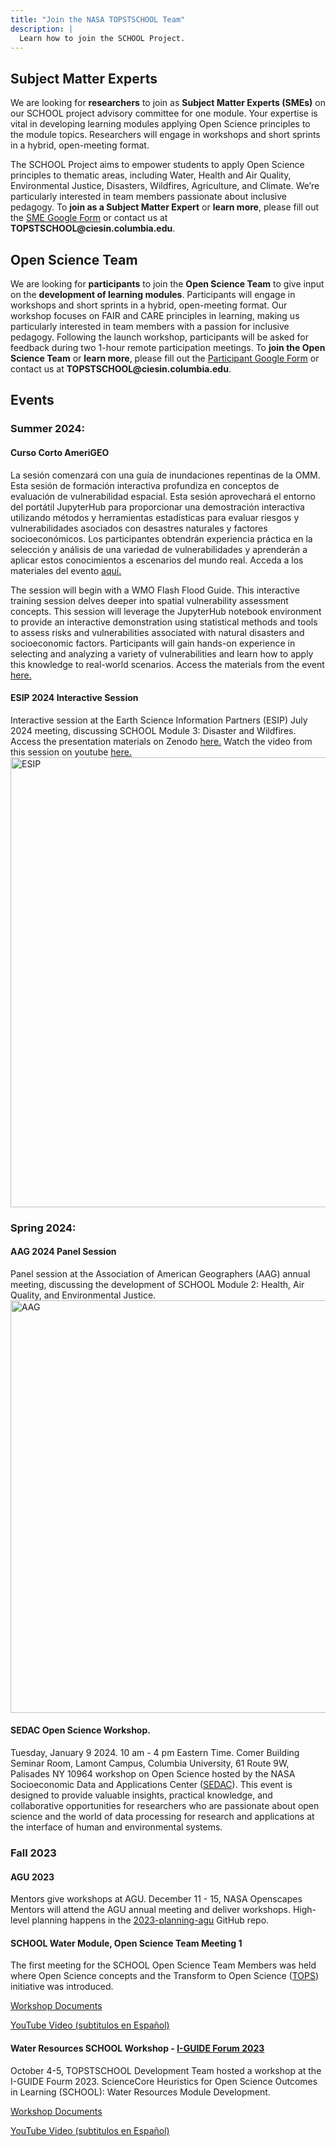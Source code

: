 ```yaml
---
title: "Join the NASA TOPSTSCHOOL Team"
description: |
  Learn how to join the SCHOOL Project. 
---
```


## Subject Matter Experts

We are looking for **researchers** to join as **Subject Matter Experts (SMEs)** on our SCHOOL project advisory committee for one module. Your expertise is vital in developing learning modules applying Open Science principles to the module topics. Researchers will engage in workshops and short sprints in a hybrid, open-meeting format.

The SCHOOL Project aims to empower students to apply Open Science principles to thematic areas, including Water, Health and Air Quality, Environmental Justice, Disasters, Wildfires, Agriculture, and Climate. We're particularly interested in team members passionate about inclusive pedagogy. To **join as a Subject Matter Expert** or **learn more**, please fill out the [SME Google Form](https://forms.gle/USbE8itQpQ4A67AM7) or contact us at **TOPSTSCHOOL\@ciesin.columbia.edu**.

## Open Science Team

We are looking for **participants** to join the **Open Science Team** to give input on the **development of learning modules**. Participants will engage in workshops and short sprints in a hybrid, open-meeting format. Our workshop focuses on FAIR and CARE principles in learning, making us particularly interested in team members with a passion for inclusive pedagogy. Following the launch workshop, participants will be asked for feedback during two 1-hour remote participation meetings. To **join the Open Science Team** or **learn more**, please fill out the [Participant Google Form](https://forms.gle/U8ZEfbE14uhBjTZDA) or contact us at **TOPSTSCHOOL\@ciesin.columbia.edu**.

## Events

### Summer 2024:

#### Curso Corto AmeriGEO

La sesión comenzará con una guía de inundaciones repentinas de la OMM. Esta sesión de formación interactiva profundiza en conceptos de evaluación de vulnerabilidad espacial. Esta sesión aprovechará el entorno del portátil JupyterHub para proporcionar una demostración interactiva utilizando métodos y herramientas estadísticas para evaluar riesgos y vulnerabilidades asociados con desastres naturales y factores socioeconómicos. Los participantes obtendrán experiencia práctica en la selección y análisis de una variedad de vulnerabilidades y aprenderán a aplicar estos conocimientos a escenarios del mundo real. Acceda a los materiales del evento [aquí.](https://zenodo.org/records/13350477) 

The session will begin with a WMO Flash Flood Guide. This interactive training session delves deeper into spatial vulnerability assessment concepts. This session will leverage the JupyterHub notebook environment to provide an interactive demonstration using statistical methods and tools to assess risks and vulnerabilities associated with natural disasters and socioeconomic factors. Participants will gain hands-on experience in selecting and analyzing a variety of vulnerabilities and learn how to apply this knowledge to real-world scenarios. Access the materials from the event [here.](https://zenodo.org/records/13350477) 

#### ESIP 2024 Interactive Session

Interactive session at the Earth Science Information Partners (ESIP) July 2024 meeting, discussing SCHOOL Module 3: Disaster and Wildfires. Access the presentation materials on Zenodo [here.](https://zenodo.org/records/13134698) Watch the video from this session on youtube [here.](https://www.youtube.com/watch?v=GdPvP7Yhx2I) <img src="./images/ESIP_flyer.jpg" alt="ESIP" width="720" height="720"/>

### Spring 2024:

#### AAG 2024 Panel Session

Panel session at the Association of American Geographers (AAG) annual meeting, discussing the development of SCHOOL Module 2: Health, Air Quality, and Environmental Justice. <img src="./images/AAG_final_flyer.jpg" alt="AAG" width="510" height="660"/>

#### SEDAC Open Science Workshop.

Tuesday, January 9 2024. 10 am - 4 pm Eastern Time. Comer Building Seminar Room, Lamont Campus, Columbia University, 61 Route 9W, Palisades NY 10964 workshop on Open Science hosted by the NASA Socioeconomic Data and Applications Center ([SEDAC](https://sedac.ciesin.columbia.edu/)). This event is designed to provide valuable insights, practical knowledge, and collaborative opportunities for researchers who are passionate about open science and the world of data processing for research and applications at the interface of human and environmental systems.

### Fall 2023

#### AGU 2023

Mentors give workshops at AGU. December 11 - 15, NASA Openscapes Mentors will attend the AGU annual meeting and deliver workshops. High-level planning happens in the [2023-planning-agu](https://github.com/NASA-Openscapes/2023-planning-agu) GitHub repo.

#### SCHOOL Water Module, Open Science Team Meeting 1

The first meeting for the SCHOOL Open Science Team Members was held where Open Science concepts and the Transform to Open Science ([TOPS](https://nasa.github.io/Transform-to-Open-Science/)) initiative was introduced.

[Workshop Documents](https://doi.org/10.5281/zenodo.10247097)

[YouTube Video (subtitulos en Español)](https://youtu.be/OKAxJqOlhjM)

#### Water Resources SCHOOL Workshop - [I-GUIDE Forum 2023](https://iguide.illinois.edu/forum-2023/agenda-of-i-guide-forum-2023/)

October 4-5, TOPSTSCHOOL Development Team hosted a workshop at the I-GUIDE Fourm 2023. ScienceCore Heuristics for Open Science Outcomes in Learning (SCHOOL): Water Resources Module Development.

[Workshop Documents](https://doi.org/10.5281/zenodo.8432066)

[YouTube Video (subtitulos en Español)](https://youtu.be/OsZ3xBYNB6Q)